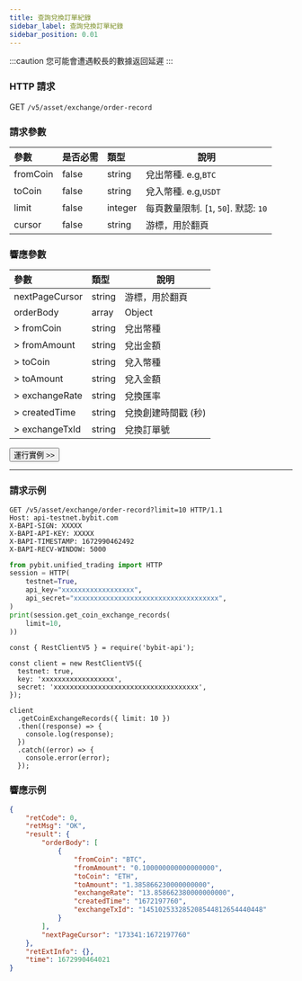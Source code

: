 ```yaml
---
title: 查詢兌換訂單紀錄
sidebar_label: 查詢兌換訂單紀錄
sidebar_position: 0.01
---
```


:::caution
您可能會遭遇較長的數據返回延遲
:::

### HTTP 請求
GET `/v5/asset/exchange/order-record`

### 請求參數
| 參數 | 是否必需 | 類型 | 說明|
|:----- |:-------|:-----|------ |
|fromCoin |false |string |兌出幣種. e.g,`BTC` |
|toCoin |false |string |兌入幣種. e.g,`USDT` |
|limit |false |integer |每頁數量限制. [`1`, `50`]. 默認: `10` |
|cursor |false |string |游標，用於翻頁|

### 響應參數
| 參數 | 類型 | 說明|
|:----- |:-----|----- |
|nextPageCursor |string|游標，用於翻頁 |
|orderBody |array |Object |
|> fromCoin |string |兌出幣種 |
|> fromAmount |string |兌出金額|
|> toCoin |string |兌入幣種|
|> toAmount |string |兌入金額|
|> exchangeRate |string |兌換匯率 |
|> createdTime |string |兌換創建時間戳 (秒) |
|> exchangeTxId |string |兌換訂單號 |

<a href="/api-explorer/v5/asset/exchange"><Button>運行實例 >></Button></a>

---

### 請求示例

<Tabs groupId="programming-languages">
<TabItem value="http" label="HTTP">

```http
GET /v5/asset/exchange/order-record?limit=10 HTTP/1.1
Host: api-testnet.bybit.com
X-BAPI-SIGN: XXXXX
X-BAPI-API-KEY: XXXXX
X-BAPI-TIMESTAMP: 1672990462492
X-BAPI-RECV-WINDOW: 5000
```

</TabItem>
<TabItem value="python" label="Python">

```python
from pybit.unified_trading import HTTP
session = HTTP(
    testnet=True,
    api_key="xxxxxxxxxxxxxxxxxx",
    api_secret="xxxxxxxxxxxxxxxxxxxxxxxxxxxxxxxxxxxx",
)
print(session.get_coin_exchange_records(
    limit=10,
))
```

</TabItem>

<TabItem value="Node" label="Node.js">

```n4js
const { RestClientV5 } = require('bybit-api');

const client = new RestClientV5({
  testnet: true,
  key: 'xxxxxxxxxxxxxxxxxx',
  secret: 'xxxxxxxxxxxxxxxxxxxxxxxxxxxxxxxxxxxx',
});

client
  .getCoinExchangeRecords({ limit: 10 })
  .then((response) => {
    console.log(response);
  })
  .catch((error) => {
    console.error(error);
  });
```

</TabItem>
</Tabs>

### 響應示例

```json
{
    "retCode": 0,
    "retMsg": "OK",
    "result": {
        "orderBody": [
            {
                "fromCoin": "BTC",
                "fromAmount": "0.100000000000000000",
                "toCoin": "ETH",
                "toAmount": "1.385866230000000000",
                "exchangeRate": "13.858662380000000000",
                "createdTime": "1672197760",
                "exchangeTxId": "145102533285208544812654440448"
            }
        ],
        "nextPageCursor": "173341:1672197760"
    },
    "retExtInfo": {},
    "time": 1672990464021
}
```
